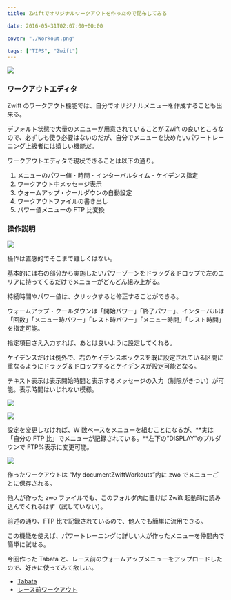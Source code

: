 ---
title: Zwiftでオリジナルワークアウトを作ったので配布してみる

date: 2016-05-31T02:07:00+00:00

cover: "./Workout.png"

tags: ["TIPS", "Zwift"]
---

![ ](./Workout.png)

### ワークアウトエディタ

Zwift のワークアウト機能では、自分でオリジナルメニューを作成することも出来る。

デフォルト状態で大量のメニューが用意されていることが Zwift の良いところなので、必ずしも使う必要はないのだが、自分でメニューを決めたいパワートレーニング上級者には嬉しい機能だ。

ワークアウトエディタで現状できることは以下の通り。

1. メニューのパワー値・時間・インターバルタイム・ケイデンス指定
2. ワークアウト中メッセージ表示
3. ウォームアップ・クールダウンの自動設定
4. ワークアウトファイルの書き出し
5. パワー値メニューの FTP 比変換

### 操作説明

![ ](./edit.png)

操作は直感的でそこまで難しくはない。

基本的には右の部分から実施したいパワーゾーンをドラッグ＆ドロップで左のエリアに持ってくるだけでメニューがどんどん組み上がる。

持続時間やパワー値は、クリックすると修正することができる。

ウォームアップ・クールダウンは「開始パワー」「終了パワー」、インターバルは「回数」「メニュー時パワー」「レスト時パワー」「メニュー時間」「レスト時間」を指定可能。

指定項目さえ入力すれば、あとは良いように設定してくれる。

ケイデンスだけは例外で、右のケイデンスボックスを既に設定されている区間に重なるようにドラッグ＆ドロップするとケイデンスが設定可能となる。

テキスト表示は表示開始時間と表示するメッセージの入力（制限がきつい）が可能。表示時間はいじれない模様。

![ ](./ftp2.png)

![ ](./ftp.png)

設定を変更しなければ、W 数ベースをメニューを組むことになるが、**実は「自分の FTP 比」でメニューが記録されている。**左下の&#8221;DISPLAY&#8221;のプルダウンで FTP%表示に変更可能。

![ ](./ex.png)

作ったワークアウトは &#8220;My documentZwiftWorkouts&#8221;内に.zwo でメニューごとに保存される。

他人が作った zwo ファイルでも、このフォルダ内に置けば Zwift 起動時に読み込んでくれるはず（試していない）。

前述の通り、FTP 比で記録されているので、他人でも簡単に流用できる。

この機能を使えば、パワートレーニングに詳しい人が作ったメニューを仲間内で簡単に試せる。

今回作った Tabata と、レース前のウォームアップメニューをアップロードしたので、好きに使ってみて欲しい。

- [Tabata](/zwift_workout/Tabata.zwo)
- [レース前ワークアウト](/zwift_workout/Warm_UP_for_Race.zwo)

<LinkBox isAmazonLink url="https://www.amazon.co.jp/dp/B00J87AN1M/" />
